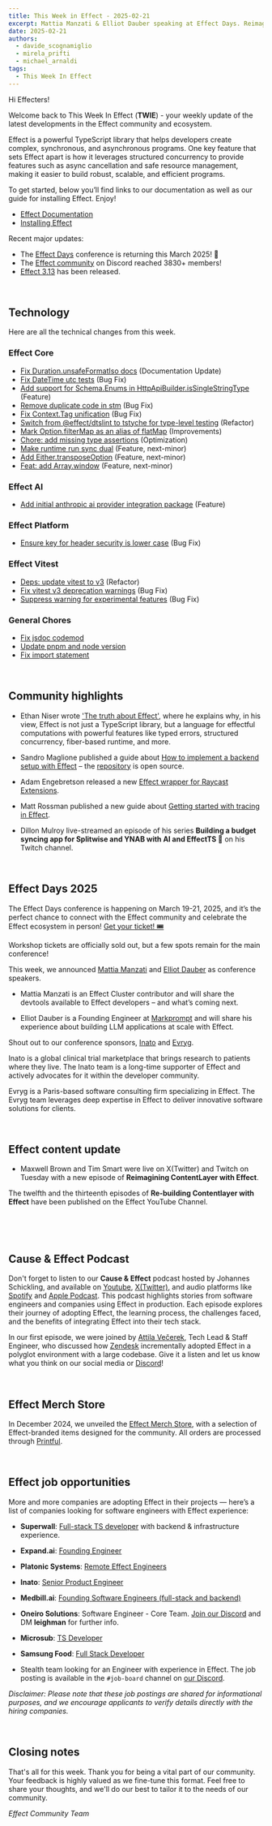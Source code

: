 ```yaml
---
title: This Week in Effect - 2025-02-21
excerpt: Mattia Manzati & Elliot Dauber speaking at Effect Days. Reimagining Contentlayer with Effect Part 14. Technical updates in Effect.
date: 2025-02-21
authors:
  - davide_scognamiglio
  - mirela_prifti
  - michael_arnaldi
tags:
  - This Week In Effect
---
```



Hi Effecters!

Welcome back to This Week In Effect (**TWIE**) - your weekly update of the latest developments in the Effect community and ecosystem.

Effect is a powerful TypeScript library that helps developers create complex, synchronous, and asynchronous programs. One key feature that sets Effect apart is how it leverages structured concurrency to provide features such as async cancellation and safe resource management, making it easier to build robust, scalable, and efficient programs.

To get started, below you’ll find links to our documentation as well as our guide for installing Effect. Enjoy!

- [Effect Documentation](/docs/getting-started/introduction/)
- [Installing Effect](/docs/getting-started/installation/)

Recent major updates:

- The [Effect Days](https://effect.website/events/effect-days) conference is returning this March 2025! 🎉
- The [Effect community](https://discord.gg/effect-ts) on Discord reached 3830+ members!
- [Effect 3.13](https://effect.website/blog/releases/effect/313) has been released.

&nbsp;
## Technology

Here are all the technical changes from this week.

### Effect Core
- [Fix Duration.unsafeFormatIso docs](https://github.com/Effect-TS/effect/pull/4461) (Documentation Update)
- [Fix DateTime utc tests](https://github.com/Effect-TS/effect/pull/4460) (Bug Fix)
- [Add support for Schema.Enums in HttpApiBuilder.isSingleStringType](https://github.com/Effect-TS/effect/pull/4472) (Feature)
- [Remove duplicate code in stm](https://github.com/Effect-TS/effect/pull/4459) (Bug Fix)
- [Fix Context.Tag unification](https://github.com/Effect-TS/effect/pull/4419) (Bug Fix)
- [Switch from @effect/dtslint to tstyche for type-level testing](https://github.com/Effect-TS/effect/pull/4467) (Refactor)
- [Mark Option.filterMap as an alias of flatMap](https://github.com/Effect-TS/effect/pull/4475) (Improvements)
- [Chore: add missing type assertions](https://github.com/Effect-TS/effect/pull/4481) (Optimization)
- [Make runtime run sync dual](https://github.com/Effect-TS/effect/pull/4374) (Feature, next-minor)
- [Add Either.transposeOption](https://github.com/Effect-TS/effect/pull/4466) (Feature, next-minor)
- [Feat: add Array.window](https://github.com/Effect-TS/effect/pull/4477) (Feature, next-minor)


### Effect AI
- [Add initial anthropic ai provider integration package](https://github.com/Effect-TS/effect/pull/4446) (Feature)


### Effect Platform
- [Ensure key for header security is lower case](https://github.com/Effect-TS/effect/pull/4456) (Bug Fix)

### Effect Vitest
- [Deps: update vitest to v3](https://github.com/Effect-TS/effect/pull/4376) (Refactor)
- [Fix vitest v3 deprecation warnings](https://github.com/Effect-TS/effect/pull/4468) (Bug Fix)
- [Suppress warning for experimental features](https://github.com/Effect-TS/effect/pull/4470) (Bug Fix)


### General Chores
- [Fix jsdoc codemod](https://github.com/Effect-TS/effect/pull/4463) 
- [Update pnpm and node version](https://github.com/Effect-TS/effect/pull/4462)
- [Fix import statement](https://github.com/Effect-TS/effect/pull/4464)


&nbsp;
## Community highlights

- Ethan Niser wrote ['The truth about Effect'](https://ethanniser.dev/blog/the-truth-about-effect), where he explains why, in his view, Effect is not just a TypeScript library, but a language for effectful computations with powerful features like typed errors, structured concurrency, fiber-based runtime, and more.

- Sandro Maglione published a guide about [How to implement a backend setup with Effect](https://www.typeonce.dev/article/how-to-implement-a-backend-with-effect) – the [repository](https://github.com/typeonce-dev/effect-backend-example) is open source.

- Adam Engebretson released a new [Effect wrapper for Raycast Extensions](https://github.com/adamgoose/raycast-effect/tree/master).

- Matt Rossman published a new guide about [Getting started with tracing in Effect](https://mattrossman.com/2025/02/17/getting-started-with-tracing-in-effect).

- Dillon Mulroy live-streamed an episode of his series **Building a budget syncing app for Splitwise and YNAB with AI and EffectTS 🚀** on his Twitch channel.
  <TwitchPlayerNonInteractive video="2386276057" />

&nbsp;
## Effect Days 2025
The Effect Days conference is happening on March 19-21, 2025, and it’s the perfect chance to connect with the Effect community and celebrate the Effect ecosystem in person! [Get your ticket! 🎟️](https://effect.website/events/effect-days)
  <Tweet id="1875510026896597173" />

Workshop tickets are officially sold out, but a few spots remain for the main conference!
  <Tweet id="1892170709624913956" />

This week, we announced [Mattia Manzati](https://x.com/MattiaManzati) and [Elliot Dauber](https://github.com/elliotdauber) as conference speakers. 

- Mattia Manzati is an Effect Cluster contributor and will share the devtools available to Effect developers – and what’s coming next.
<Tweet id="1891457571057537165" />

- Elliot Dauber is a Founding Engineer at [Markprompt](https://www.markprompt.com) and will share his experience about building LLM applications at scale with Effect.
<Tweet id="1892531342484586596" />


Shout out to our conference sponsors, [Inato](https://inato.com/) and [Evryg](https://www.evryg.com/).

Inato is a global clinical trial marketplace that brings research to patients where they live. The Inato team is a long-time supporter of Effect and actively advocates for it within the developer community.
  <Tweet id="1876251657811726345" />

Evryg is a Paris-based software consulting firm specializing in Effect. The Evryg team leverages deep expertise in Effect to deliver innovative software solutions for clients.
 <Tweet id="1886723228762042590" />

&nbsp;
## Effect content update

- Maxwell Brown and Tim Smart were live on X(Twitter) and Twitch on Tuesday with a new episode of **Reimagining ContentLayer with Effect**.
<Tweet id="1892338682302255329" />

The twelfth and the thirteenth episodes of **Re-building Contentlayer with Effect** have been published on the Effect YouTube Channel.

  <YouTube
    id="https://www.youtube.com/embed/AwXExx8iHTY?si=P5D-LG39izJO26WN"
    title="Rebuilding Contentlayer with Effect (Part 12)"
  />

&nbsp;
  <YouTube
    id="https://www.youtube.com/embed/_v5XyVwvgqQ?si=F46MbmxYA9-UCn-O"
    title="Rebuilding Contentlayer with Effect (Part 13)"
  />

&nbsp;
## Cause & Effect Podcast
Don't forget to listen to our **Cause & Effect** podcast hosted by Johannes Schickling, and available on [Youtube](https://www.youtube.com/@effect-ts), [X(Twitter)](https://x.com/EffectTS_/status/1861446144137531585), and audio platforms like [Spotify](https://open.spotify.com/episode/7Bkn7A8EXnoqWWmI0czAdz) and [Apple Podcast](https://podcasts.apple.com/us/podcast/cause-effect/id1781879869). This podcast highlights stories from software engineers and companies using Effect in production. Each episode explores their journey of adopting Effect, the learning process, the challenges faced, and the benefits of integrating Effect into their tech stack.

In our first episode, we were joined by [Attila Večerek](https://x.com/attilavecerek), Tech Lead & Staff Engineer, who discussed how [Zendesk](https://www.zendesk.com) incrementally adopted Effect in a polyglot environment with a large codebase. Give it a listen and let us know what you think on our social media or [Discord](https://discord.gg/effect-ts)!

<YouTube
  id="https://youtu.be/rNAqPHBQFEQ"
  title="Adopting Effect at Zendesk w/ Attila Večerek | Cause & Effect #1"
/>

&nbsp;
## Effect Merch Store
In December 2024, we unveiled the [Effect Merch Store](https://effect.website/merch), with a selection of Effect-branded items designed for the community. All orders are processed through [Printful](https://www.printful.com/).
  <Tweet id="1868605126862385238" />


&nbsp;
## Effect job opportunities

More and more companies are adopting Effect in their projects — here’s a list of companies looking for software engineers with Effect experience:

- **Superwall**: [Full-stack TS developer](https://twitter.com/jakemor/status/1854248980454228411) with backend & infrastructure experience.

- **Expand.ai**: [Founding Engineer](https://www.expand.ai/careers/founding-engineer)

- **Platonic Systems**: [Remote Effect Engineers](https://twitter.com/platonicsystems/status/1861470819861311945)

- **Inato**: [Senior Product Engineer](https://jobs.lever.co/inato/2bbbe759-d4ce-4cc4-8267-8bc998189469)

- **Medbill.ai**: [Founding Software Engineers (full-stack and backend)](https://www.linkedin.com/posts/codingtom_medbill-ai-activity-7260092522708762624-N7TH)

- **Oneiro Solutions**: Software Engineer - Core Team. [Join our Discord](https://discord.com/channels/795981131316985866/796153351372275743) and DM **leighman** for further info.

- **Microsub**: [TS Developer](https://x.com/0xdownshift/status/1880013835878154510)

- **Samsung Food**: [Full Stack Developer](https://whisk.bamboohr.com/careers/110)

- Stealth team looking for an Engineer with experience in Effect. The job posting is available in the `#job-board` channel on [our Discord](https://discord.com/channels/795981131316985866/796153351372275743/1333146824852115518).

*Disclaimer: Please note that these job postings are shared for informational purposes, and we encourage applicants to verify details directly with the hiring companies.*


&nbsp;
## Closing notes

That's all for this week. Thank you for being a vital part of our community. Your feedback is highly valued as we fine-tune this format. Feel free to share your thoughts, and we'll do our best to tailor it to the needs of our community.

_Effect Community Team_
